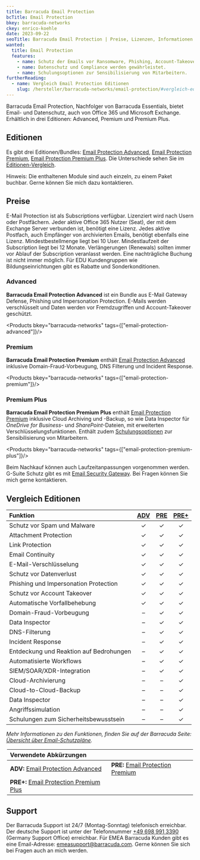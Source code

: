 ```yaml
---
title: Barracuda Email Protection
bcTitle: Email Protection
bkey: barracuda-networks
ckey: enrico-koehle
date: 2023-09-22
seoTitle: Barracuda Email Protection | Preise, Lizenzen, Informationen
wanted:
  title: Email Protection
  features:
    - name: Schutz der Emails vor Ransomware, Phishing, Account-Takeover und mehr.
    - name: Datenschutz und Compliance werden gewährleistet.
    - name: Schulungsoptionen zur Sensibilisierung von Mitarbeitern.
furtherReading:
  - name: Vergleich Email Protection Editionen
    slug: /hersteller/barracuda-networks/email-protection/#vergleich-editionen
---
```




<Intro>

Barracuda Email Protection, Nachfolger von Barracuda Essentials, bietet Email- und Datenschutz, auch von Office 365 und Microsoft Exchange. Erhältlich in drei Editionen: Advanced, Premium und Premium Plus.

</Intro>

<TOC />

## Editionen

Es gibt drei Editionen/Bundles: [Email Protection Advanced](/hersteller/barracuda-networks/email-protection/#advanced), [Email Protection Premium](/hersteller/barracuda-networks/email-protection/#premium), [Email Protection Premium Plus](/hersteller/barracuda-networks/email-protection/#premium-plus). Die Unterschiede sehen Sie im [Editionen-Vergleich](#vergleich-editionen).

Hinweis: Die enthaltenen Module sind auch einzeln, zu einem Paket buchbar. Gerne können Sie mich dazu kontaktieren.

## Preise

E-Mail Protection ist als Subscriptions verfügbar. Lizenziert wird nach Usern oder Postfächern. Jeder aktive Office 365 Nutzer (Seat), der mit dem Exchange Server verbunden ist, benötigt eine Lizenz. Jedes aktive Postfach, auch Empfänger von archivierten Emails, benötigt ebenfalls eine Lizenz. Mindestbestellmenge liegt bei 10 User. Mindestlaufzeit der Subscription liegt bei 12 Monate. Verlängerungen (Renewals) sollten immer vor Ablauf der Subscription veranlasst werden. Eine nachträgliche Buchung ist nicht immer möglich. Für EDU Kundengruppen wie Bildungseinrichtungen gibt es Rabatte und Sonderkonditionen.

### Advanced

**Barracuda Email Protection Advanced** ist ein Bundle aus E-Mail Gateway Defense, Phishing und Impersonation Protection. E-Mails werden verschlüsselt und Daten werden vor Fremdzugriffen und Account-Takeover geschützt.


<Products bkey="barracuda-networks" tags={["email-protection-advanced"]}/>


### Premium

**Barracuda Email Protection Premium** enthält [Email Protection Advanced](#advanced) inklusive Domain-Fraud-Vorbeugung, DNS Filterung und Incident Response.


<Products bkey="barracuda-networks" tags={["email-protection-premium"]}/>


### Premium Plus

**Barracuda Email Protection Premium Plus** enthält [Email Protection Premium](#premium) inklusive Cloud Archiving und -Backup, so wie Data Inspector für *OneDrive for Business*- und *SharePoint*-Dateien, mit erweiterten Verschlüsselungsfunktionen. Enthält zudem [Schulungsoptionen](#vergleich-editionen) zur Sensibilisierung von Mitarbeitern.


<Products bkey="barracuda-networks" tags={["email-protection-premium-plus"]}/>


<Info>

Beim Nachkauf können auch Laufzeitanpassungen vorgenommen werden. G-Suite Schutz gibt es mit [Email Security Gateway](/hersteller/barracuda-networks/email-security-gateway/). Bei Fragen können Sie mich gerne kontaktieren.

</Info>


## Vergleich Editionen

|Funktion|[ADV](#advanced)|[PRE](#premium)|[PRE+](#premium-plus)|
|:---|:---:|:---:|:---:|
|Schutz vor Spam und Malware|✓|✓|✓|
|Attachment Protection|✓|✓|✓|
|Link Protection|✓|✓|✓|
|Email Continuity|✓|✓|✓|
|E-Mail-Verschlüsselung|✓|✓|✓|
|Schutz vor Datenverlust|✓|✓|✓|
|Phishing und Impersonation Protection|✓|✓|✓|
|Schutz vor Account Takeover|✓|✓|✓|
|Automatische Vorfallbehebung|✓|✓|✓|
|Domain-Fraud-Vorbeugung|–|✓|✓|
|Data Inspector|–|✓|✓|
|DNS-Filterung|–|✓|✓|
|Incident Response|–|✓|✓|
|Entdeckung und Reaktion auf Bedrohungen|–|✓|✓|
|Automatisierte Workflows|–|✓|✓|
|SIEM/SOAR/XDR-Integration|–|✓|✓|
|Cloud-Archivierung|–|–|✓|
|Cloud-to-Cloud-Backup|–|–|✓|
|Data Inspector|–|–|✓|
|Angriffssimulation|–|–|✓|
|Schulungen zum Sicherheitsbewusstsein|–|–|✓|

*Mehr Informationen zu den Funktionen, finden Sie auf der Barracuda Seite: [Übersicht über Email-Schutzpläne](https://campus.barracuda.com/product/emailprotection/doc/96014231/overview-of-email-protection-plans/).*

<Legend>

| Verwendete Abkürzungen | |
|:----|:----|
| **ADV:** [Email Protection Advanced](#advanced) | **PRE:** [Email Protection Premium](#premium) |
| **PRE+:** [Email Protection Premium Plus](#premium-plus) | |

</Legend>

## Support

Der Barracuda Support ist 24/7 (Montag-Sonntag) telefonisch erreichbar. Der deutsche Support ist unter der Telefonnummer [+49 698 991 3390](tel:+496989913390) (Germany Support Office) erreichbar. Für EMEA Barracuda Kunden gibt es eine Email-Adresse: [emeasupport@barracuda.com](mailto:emeasupport@barracuda.com/). Gerne können Sie sich bei Fragen auch an mich werden.
